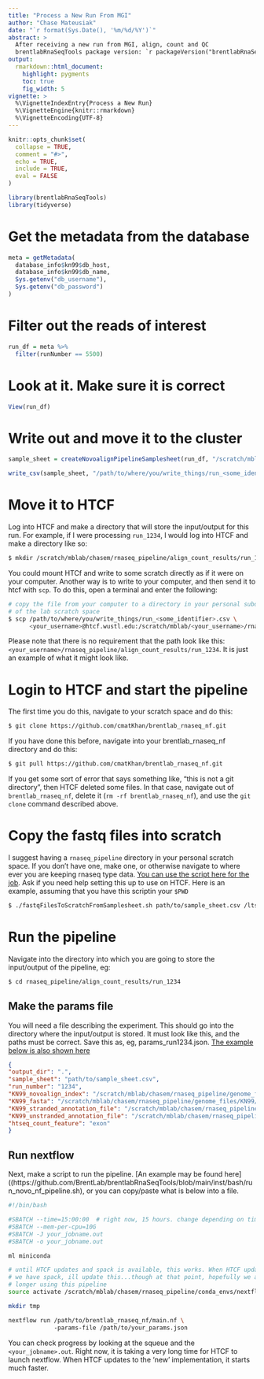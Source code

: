 ```yaml
---
title: "Process a New Run From MGI"
author: "Chase Mateusiak"
date: "`r format(Sys.Date(), '%m/%d/%Y')`"
abstract: >
  After receiving a new run from MGI, align, count and QC
  brentlabRnaSeqTools package version: `r packageVersion("brentlabRnaSeqTools")`
output:
  rmarkdown::html_document:
    highlight: pygments
    toc: true
    fig_width: 5
vignette: >
  %\VignetteIndexEntry{Process a New Run}
  %\VignetteEngine{knitr::rmarkdown}
  %\VignetteEncoding{UTF-8}
---
```


```r
knitr::opts_chunk$set(
  collapse = TRUE,
  comment = "#>",
  echo = TRUE,
  include = TRUE,
  eval = FALSE
)
```

```r
library(brentlabRnaSeqTools)
library(tidyverse)
```

# Get the metadata from the database

```r
meta = getMetadata(
  database_info$kn99$db_host,
  database_info$kn99$db_name,
  Sys.getenv("db_username"),
  Sys.getenv("db_password")
)
```

# Filter out the reads of interest

```r
run_df = meta %>%
  filter(runNumber == 5500)
```

# Look at it. Make sure it is correct

```r
View(run_df)
```

# Write out and move it to the cluster

```r
sample_sheet = createNovoalignPipelineSamplesheet(run_df, "/scratch/mblab/chasem/rnaseq_pipeline/scratch_sequence")

write_csv(sample_sheet, "/path/to/where/you/write_things/run_<some_identifier>.csv")
```

# Move it to HTCF

Log into HTCF and make a directory that will store the input/output for this 
run. For example, if I were processing 
`run_1234`, I would log into HTCF and make a directory like so:

```bash
$ mkdir /scratch/mblab/chasem/rnaseq_pipeline/align_count_results/run_1234
```

You could mount HTCf and write to some scratch directly as if it were on your 
computer. Another way is to write to your computer, and then send it to htcf 
with `scp`. To do this, open a terminal and enter the following:

```bash
# copy the file from your computer to a directory in your personal subdirectory 
# of the lab scratch space
$ scp /path/to/where/you/write_things/run_<some_identifier>.csv \ 
      <your_username>@htcf.wustl.edu:/scratch/mblab/<your_username>/rnaseq_pipeline/align_count_results/run_1234
```

Please note that there is no requirement that the path look like this:
`<your_username>/rnaseq_pipeline/align_count_results/run_1234`. It is just an 
example of what it might look like.

# Login to HTCF and start the pipeline

The first time you do this, navigate to your scratch space and do this:

```bash
$ git clone https://github.com/cmatKhan/brentlab_rnaseq_nf.git
```

If you have done this before, navigate into your brentlab_rnaseq_nf directory 
and do this:

```bash
$ git pull https://github.com/cmatKhan/brentlab_rnaseq_nf.git
```

If you get some sort of error that says something like, "this is not a git directory", 
then HTCF deleted some files. In that case, navigate out of `brentlab_rnaseq_nf`, 
delete it (`rm -rf brentlab_rnaseq_nf`), and use the `git clone` command 
described above.

# Copy the fastq files into scratch

I suggest having a `rnaseq_pipeline` directory in your personal scratch space. 
If you don't have one, make one, or otherwise navigate to where ever you are 
keeping rnaseq type data. 
[You can use the script here for the job](https://github.com/BrentLab/brentlabRnaSeqTools/blob/main/inst/bash/fastqFilesToScratchFromSamplesheet.sh). 
Ask if you need help setting this up to use on HTCF. Here is an example, assuming 
that you have this scriptin your `$PWD`


```bash
$ ./fastqFilesToScratchFromSamplesheet.sh path/to/sample_sheet.csv /lts/mblab/sequence_data/rnaseq_data/lts_sequence
```

# Run the pipeline
Navigate into the directory into which you are going to store the input/output 
of the pipeline, eg:

```bash
$ cd rnaseq_pipeline/align_count_results/run_1234
```

## Make the params file

You will need a file describing the experiment. This should go into the directory 
where the input/output is stored. It must look like this, and the paths must be 
correct. Save this as, eg, params_run1234.json. [The example below is also shown 
here](https://github.com/BrentLab/brentlabRnaSeqTools/blob/main/inst/params_example.json)

```json
{
"output_dir": ".",
"sample_sheet": "path/to/sample_sheet.csv",
"run_number": "1234",
"KN99_novoalign_index": "/scratch/mblab/chasem/rnaseq_pipeline/genome_files/KN99/KN99_genome_fungidb.nix",
"KN99_fasta": "/scratch/mblab/chasem/rnaseq_pipeline/genome_files/KN99/KN99_genome_fungidb.fasta",
"KN99_stranded_annotation_file": "/scratch/mblab/chasem/rnaseq_pipeline/genome_files/KN99/KN99_stranded_annotations_fungidb_augment.gff",
"KN99_unstranded_annotation_file": "/scratch/mblab/chasem/rnaseq_pipeline/genome_files/KN99/KN99_no_strand_annotations_fungidb_augment.gff",
"htseq_count_feature": "exon"
}

```

## Run nextflow

Next, make a script to run the pipeline. [An example may be found here]((https://github.com/BrentLab/brentlabRnaSeqTools/blob/main/inst/bash/run_novo_nf_pipeline.sh), 
or you can copy/paste what is below into a file.

```bash
#!/bin/bash

#SBATCH --time=15:00:00  # right now, 15 hours. change depending on time expectation to run
#SBATCH --mem-per-cpu=10G
#SBATCH -J your_jobname.out
#SBATCH -o your_jobname.out

ml miniconda

# until HTCF updates and spack is available, this works. When HTCF updates and 
# we have spack, ill update this...though at that point, hopefully we are no 
# longer using this pipeline
source activate /scratch/mblab/chasem/rnaseq_pipeline/conda_envs/nextflow

mkdir tmp

nextflow run /path/to/brentlab_rnaseq_nf/main.nf \ 
             -params-file /path/to/your_params.json

```

You can check progress by looking at the squeue and the `<your_jobname>.out`. 
Right now, it is taking a very long time for HTCF to launch nextflow. When HTCF 
updates to the 'new' implementation, it starts much faster.

